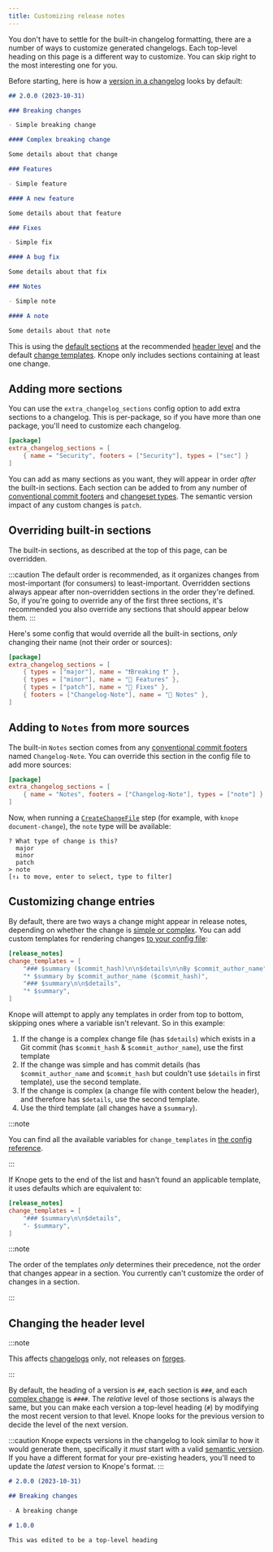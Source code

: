 ```yaml
---
title: Customizing release notes
---
```



You don't have to settle for the built-in changelog formatting,
there are a number of ways to customize generated changelogs.
Each top-level heading on this page is a different way to customize.
You can skip right to the most interesting one for you.

Before starting, here is how a [version in a changelog](/reference/concepts/changelog#versions) looks by default:

```markdown
## 2.0.0 (2023-10-31)

### Breaking changes

- Simple breaking change

#### Complex breaking change

Some details about that change

### Features

- Simple feature

#### A new feature

Some details about that feature

### Fixes

- Simple fix

#### A bug fix

Some details about that fix

### Notes

- Simple note

#### A note

Some details about that note
```

This is using the [default sections](/reference/concepts/release-notes#sections) at the recommended [header level](#changing-the-header-level) and the
default [change templates](#customizing-change-entries). Knope only includes sections containing at least one change.

## Adding more sections

You can use the `extra_changelog_sections` config option to add extra sections to a changelog.
This is per-package, so if you have more than one package, you'll need to customize each changelog.

```toml title="knope.toml"
[package]
extra_changelog_sections = [
    { name = "Security", footers = ["Security"], types = ["sec"] }
]
```

You can add as many sections as you want, they will appear in order _after_ the built-in sections.
Each section can be added to from any number of [conventional commit footers](/reference/concepts/conventional-commits/#footers) and [changeset types](https://github.com/knope-dev/changesets?tab=readme-ov-file#change-type).
The semantic version impact of any custom changes is `patch`.

## Overriding built-in sections

The built-in sections, as described at the top of this page, can be overridden.

:::caution
The default order is recommended, as it organizes changes from most-important (for consumers) to least-important.
Overridden sections always appear after non-overridden sections in the order they're defined.
So, if you're going to override any of the first three sections,
it's recommended you also override any sections that should appear below them.
:::

Here's some config that would override all the built-in sections,
_only_ changing their name (not their order or sources):

```toml title="knope.toml"
[package]
extra_changelog_sections = [
    { types = ["major"], name = "❗️Breaking ❗" },
    { types = ["minor"], name = "🚀 Features" },
    { types = ["patch"], name = "🐛 Fixes" },
    { footers = ["Changelog-Note"], name = "📝 Notes" },
]
```

## Adding to `Notes` from more sources

The built-in `Notes` section comes from any [conventional commit footers](/reference/concepts/conventional-commits#footers) named `Changelog-Note`.
You can override this section in the config file to add more sources:

```toml title="knope.toml"
[package]
extra_changelog_sections = [
    { name = "Notes", footers = ["Changelog-Note"], types = ["note"] }
]
```

Now, when running a [`CreateChangeFile`](/reference/config-file/steps/create-change-file/) step (for example, with `knope document-change`), the `note` type will be available:

```text
? What type of change is this?
  major
  minor
  patch
> note
[↑↓ to move, enter to select, type to filter]
```

## Customizing change entries <Badge text="Knope 0.21.1+" variant="tip" />

By default, there are two ways a change might appear in release notes, depending on whether the change is [simple or complex](/reference/concepts/release-notes#simple-vs-complex-changes).
You can add custom templates for rendering changes [to your config file](/reference/config-file/release-notes):

```toml
[release_notes]
change_templates = [
    "### $summary ($commit_hash)\n\n$details\n\nBy $commit_author_name",
    "* $summary by $commit_author_name ($commit_hash)",
    "### $summary\n\n$details",
    "* $summary",
]
```

Knope will attempt to apply any templates in order from top to bottom, skipping ones where a variable isn't relevant.
So in this example:

1. If the change is a complex change file (has `$details`) which exists in a Git commit (has `$commit_hash` & `$commit_author_name`), use the first template
2. If the change was simple and has commit details (has `$commit_author_name` and `$commit_hash` but couldn't use `$details` in first template), use the second template.
3. If the change is complex (a change file with content below the header), and therefore has `$details`, use the second template.
4. Use the third template (all changes have a `$summary`).

:::note

You can find all the available variables for `change_templates` in [the config reference](/reference/config-file/release-notes).

:::

If Knope gets to the end of the list and hasn't found an applicable template, it uses defaults which are equivalent to:

```toml
[release_notes]
change_templates = [
    "### $summary\n\n$details",
    "- $summary",
]
```

:::note

The order of the templates _only_ determines their precedence, not the order that changes appear in a section.
You currently can't customize the order of changes in a section.

:::

## Changing the header level

:::note

This affects [changelogs][changelog] only, not releases on [forges][forge].

:::

By default, the heading of a version is `##`, each section is `###`, and each [complex change](/reference/concepts/release-notes/#simple-vs-complex-changes) is `####`.
The _relative_ level of those sections is always the same,
but you can make each version a top-level heading (`#`)
by modifying the most recent version to that level.
Knope looks for the previous version to decide the level of the next version.

:::caution
Knope expects versions in the changelog to look similar to how it would generate them,
specifically it _must_ start with a valid [semantic version](/reference/concepts/semantic-versioning).
If you have a different format for your pre-existing headers, you'll need to update the _latest_ version to Knope's format.
:::

```markdown
# 2.0.0 (2023-10-31)

## Breaking changes

- A breaking change

# 1.0.0

This was edited to be a top-level heading
```

[changelog]: /reference/concepts/changelog
[forge]: /reference/concepts/forge
